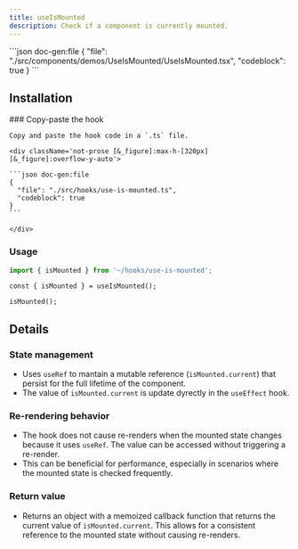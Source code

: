 ```yaml
---
title: useIsMounted
description: Check if a component is currently mounted.
---
```


<ComponentPreview name='use-is-mounted'>
```json doc-gen:file
{
  "file": "./src/components/demos/UseIsMounted/UseIsMounted.tsx",
  "codeblock": true
}
```
</ComponentPreview>

## Installation

<Steps>
    
  <Step>
    ### Copy-paste the hook
    
    Copy and paste the hook code in a `.ts` file.

    <div className='not-prose [&_figure]:max-h-[320px] [&_figure]:overflow-y-auto'>

    ```json doc-gen:file
    {
      "file": "./src/hooks/use-is-mounted.ts",
      "codeblock": true
    }
    ```

    </div>

  </Step>

</Steps>

### Usage

```ts
import { isMounted } from '~/hooks/use-is-mounted';
```

```tsx
const { isMounted } = useIsMounted();

isMounted();
```

## Details

### State management

- Uses `useRef` to mantain a mutable reference (`isMounted.current`) that persist for the full lifetime of the component.
- The value of `isMounted.current` is update dyrectly in the `useEffect` hook.

### Re-rendering behavior

- The hook does not cause re-renders when the mounted state changes because it uses `useRef`.
  The value can be accessed without triggering a re-render.
- This can be beneficial for performance, especially in scenarios where the mounted state is checked frequently.

### Return value

- Returns an object with a memoized callback function that returns the current value of `isMounted.current`.
  This allows for a consistent reference to the mounted state without causing re-renders.
